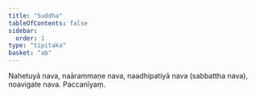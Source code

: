 ```yaml
---
title: "Suddha"
tableOfContents: false
sidebar:
  order: 1
type: "tipitaka"
basket: "ab"
---
```



<DynamicBreadcrumb />

<Division number="44">

<Paragraph number="1082">
Nahetuyā nava, naārammaṇe nava, naadhipatiyā nava (sabbattha nava), noavigate nava.

</Paragraph>
</Division>

<Paragraph number="1083" type="center">
Paccanīyaṃ.
</Paragraph>